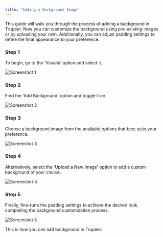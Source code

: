 ```yaml
---
title: "Adding a Background Image"
---
```


This guide will walk you through the process of adding a background in Trupeer. Now you can customize the background using pre-existing images or by uploading your own. Additionally, you can adjust padding settings to refine the final appearance to your preference.

### Step 1

To begin, go to the 'Visuals' option and select it.

![Screenshot 1](images/add-background-image/image1.jpg)

### Step 2

Find the 'Add Background' option and toggle it on.

![Screenshot 2](images/add-background-image/image2.jpg)

### Step 3

Choose a background image from the available options that best suits your preference.

![Screenshot 3](images/add-background-image/image3.jpg)

### Step 4

Alternatively, select the 'Upload a New Image' option to add a custom background of your choice.

![Screenshot 4](images/add-background-image/image4.jpg)

### Step 5

Finally, fine-tune the padding settings to achieve the desired look, completing the background customization process.

![Screenshot 5](images/add-background-image/image5.jpg)

This is how you can add background in Trupeer.
